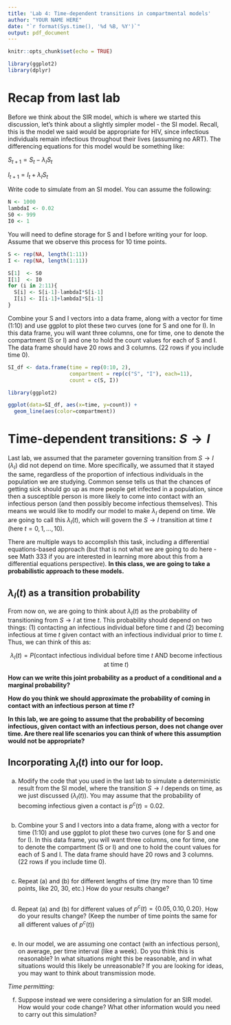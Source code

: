---
title: 'Lab 4: Time-dependent transitions in compartmental models'
author: "YOUR NAME HERE"
date: "`r format(Sys.time(), '%d %B, %Y')`"
output: pdf_document
---

```{r setup, include=FALSE}
knitr::opts_chunk$set(echo = TRUE)

library(ggplot2)
library(dplyr)
```

# Recap from last lab

Before we think about the SIR model, which is where we started this discussion, let's think about a slightly simpler model - the SI model. Recall, this is the model we said would be appropriate for HIV, since infectious individuals remain infectious throughout their lives (assuming no ART). The differencing equations for this model would be something like:

$S_{t+1}=S_t-\lambda_IS_t$

$I_{t+1}=I_t+\lambda_IS_t$

Write code to simulate from an SI model. You can assume the following:

```{r}
N <- 1000
lambdaI <- 0.02
S0 <- 999
I0 <- 1
```

You will need to define storage for S and I before writing your for loop. Assume that we observe this process for 10 time points.

```{r}
S <- rep(NA, length(1:11))
I <- rep(NA, length(1:11))

S[1]  <- S0
I[1]  <- I0
for (i in 2:11){
  S[i] <- S[i-1]-lambdaI*S[i-1]
  I[i] <- I[i-1]+lambdaI*S[i-1]
}
```

Combine your S and I vectors into a data frame, along with a vector for time (1:10) and use ggplot to plot these two curves (one for S and one for I). In this data frame, you will want three columns, one for time, one to denote the compartment (S or I) and one to hold the count values for each of S and I. The data frame should have 20 rows and 3 columns. (22 rows if you include time 0).


```{r fig.align='center'}
SI_df <- data.frame(time = rep(0:10, 2),
                    compartment = rep(c("S", "I"), each=11),
                    count = c(S, I))

library(ggplot2)

ggplot(data=SI_df, aes(x=time, y=count)) + 
  geom_line(aes(color=compartment))
```

# Time-dependent transitions: $S \rightarrow I$

Last lab, we assumed that the parameter governing transition from $S \rightarrow I$ ($\lambda_I$) did not depend on time. More specifically, we assumed that it stayed the same, regardless of the proportion of infectious individuals in the population we are studying. Common sense tells us that the chances of getting sick should go up as more people get infected in a population, since then a susceptible person is more likely to come into contact with an infectious person (and then possibly become infectious themselves). This means we would like to modify our model to make $\lambda_I$ depend on time. We are going to call this $\lambda_I(t)$, which will govern the $S \rightarrow I$ transition at time $t$ (here $t=0,1,...,10$).

There are multiple ways to accomplish this task, including a differential equations-based approach (but that is not what we are going to do here - see Math 333 if you are interested in learning more about this from a differential equations perspective). **In this class, we are going to take a probabilistic approach to these models.**

## $\lambda_I(t)$ as a transition probability

From now on, we are going to think about $\lambda_I(t)$ as the probability of transitioning from $S \rightarrow I$ at time $t$. This probability should depend on two things: (1) contacting an infectious individual before time $t$ and (2) becoming infectious at time $t$ given contact with an infectious individual prior to time $t$. Thus, we can think of this as:

$$\lambda_I(t)=P(\text{contact infectious individual before time $t$ AND become infectious at time } t)$$

**How can we write this joint probability as a product of a conditional and a marginal probability?**





**How do you think we should approximate the probability of coming in contact with an infectious person at time $t$?**




**In this lab, we are going to assume that the probability of becoming infectious, given contact with an infectious person, does not change over time. Are there real life scenarios you can think of where this assumption would not be appropriate?**

\newpage

## Incorporating $\lambda_I(t)$ into our for loop.

(a) Modify the code that you used in the last lab to simulate a deterministic result from the SI model, where the transition $S\rightarrow I$ depends on time, as we just discussed ($\lambda_I(t)$). You may assume that the probability of becoming infectious given a contact is $p^c(t)=0.02$.

```{r}

```

(b) Combine your S and I vectors into a data frame, along with a vector for time (1:10) and use ggplot to plot these two curves (one for S and one for I). In this data frame, you will want three columns, one for time, one to denote the compartment (S or I) and one to hold the count values for each of S and I. The data frame should have 20 rows and 3 columns. (22 rows if you include time 0).

```{r}

```

(c) Repeat (a) and (b) for different lengths of time (try more than 10 time points, like 20, 30, etc.) How do your results change? 

```{r}

```

(d) Repeat (a) and (b) for different values of $p^c(t)=\left\{0.05, 0.10, 0.20 \right\}$. How do your results change? (Keep the number of time points the same for all different values of $p^c(t)$)

```{r}

```

(e) In our model, we are assuming one contact (with an infectious person), on average, per time interval (like a week). Do you think this is reasonable? In what situations might this be reasonable, and in what situations would this likely be unreasonable? If you are looking for ideas, you may want to think about transmission mode.


*Time permitting:*

(f) Suppose instead we were considering a simulation for an SIR model. How would your code change? What other information would you need to carry out this simulation?